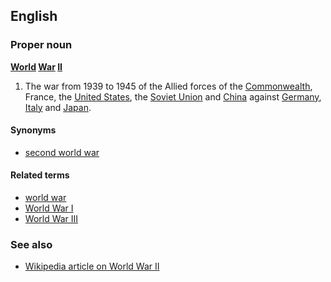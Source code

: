 ==English==
===Proper noun===
'''[[World]] [[War]] [[II]]'''

#The war from 1939 to 1945 of the Allied forces of the [[Commonwealth]], France, the [[United States]], the [[Soviet Union]] and [[China]] against [[Germany]], [[Italy]] and [[Japan]].

====Synonyms====
*[[second world war]]

====Related terms====
*[[world war]]
*[[World War I]]
*[[World War III]]

===See also===
*[[w:World_War_II|Wikipedia article on World War II]]